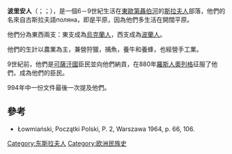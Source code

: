 {{noteTA
|1=zh:第聶伯;zh-tw:聶伯;
}}
'''波里安人'''（{{lang-pl|Polanie}}；{{lang-uk|Поляни}}；{{lang-ru|Поляне}}），是一個6－9世紀生活在[[東歐|東歐]][[第聶伯河|第聶伯河]]的[[斯拉夫人|斯拉夫人]]部落，他們的名來自古斯拉夫語поляна，即是平原，因為他們多生活在開闊平原。

他們分為東西兩支：東支成為[[烏克蘭人|烏克蘭人]]，西支成為[[波蘭人|波蘭人]]。

他們的生計以農業為主，兼營狩獵，捕魚，養牛和養蜂，也經營手工業。

9世紀前，他們是[[可薩汗國|可薩汗國]]臣民並向他們納貢，在880年[[羅斯人|羅斯人]][[奧列格|奧列格]]征服了他們，成為他們的臣民。

994年中一份文件最後一次提及他們。

==參考==
*Łowmiański, Początki Polski, P. 2, Warszawa 1964, p. 66, 106.

[[Category:东斯拉夫人|Category:东斯拉夫人]]
[[Category:欧洲民族史|Category:欧洲民族史]]